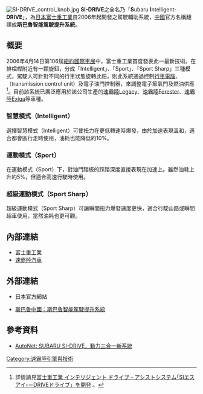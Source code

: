 {{noteTA
|T=zh-cn:斯巴鲁智能驾驶提升系统; zh-tw:SI-DRIVE; zh-hk:SI-DRIVE
|1=zh-cn:斯巴鲁; zh-tw:速霸陸; zh-hk:富士
|2=zh-cn:水平对置发动机; zh-tw:水平對臥引擎; zh-hk:水平對向引擎
|3=zh-hans:发动机; zh-hant:引擎;
}}

[[File:SI-DRIVE_control_knob.jpg|thumb]]
'''SI-DRIVE'''之全名乃「'''S'''ubaru '''I'''ntelligent-'''DRIVE'''」，為[[日本|日本]][[富士重工業|富士重工業]]自2006年起開發之駕駛輔助系統，[[中國|中國]]官方名稱翻譯成'''斯巴魯智能駕駛提升系統'''。

== 概要 ==
2006年4月14日第106屆[[紐約國際車展|紐約國際車展]]中，富士重工業首度發表此一最新技術。在排檔桿附近有一顆旋鈕，分成「Intelligent」、「Sport」、「Sport Sharp」三種模式，駕駛人可針對不同的行車狀態旋轉此鈕，則此系統通過控制[[发动机控制器|行車電腦]]、{{link-en|變速箱控制器|transmission control unit}}（transmission control unit）及電子油門控制器，來調整電子節氣門及燃油供應<ref>詳情請見{{ja}}[http://www.fhi.co.jp/news/06_04_06/06_04_14.pdf 富士重工業 インテリジェント ドライブ・アシストシステム｢SIエスアイ-－DRIVEドライブ」を開発] {{Wayback|url=http://www.fhi.co.jp/news/06_04_06/06_04_14.pdf |date=20130928214303 }}。</ref>。目前該系統已廣泛應用於該公司生產的[[速霸陸Legacy|速霸陸Legacy]]、[[速霸陸Forester|速霸陸Forester]]、[[速霸陸Exiga|速霸陸Exiga]]等車種。

=== 智慧模式（Intelligent） ===
選擇智慧模式（Intelligent）可使扭力在更低轉速時爆發，由於加速表現溫和，適合都會區行走時使用，油耗也能降低約10%。

=== 運動模式（Sport） ===
在運動模式（Sport）下，對油門踏板的踩踏深度直接表現在加速上。雖然油耗上升約5%，但適合高速行駛時使用。

=== 超級運動模式（Sport Sharp） ===
超級運動模式（Sport Sharp）可讓瞬間扭力爆發速度更快，適合行駛山路或瞬間超車使用，當然油耗也更可觀。

== 內部連結 ==
* [[富士重工業|富士重工業]]
* [[速霸陸汽車|速霸陸汽車]]

== 外部連結 ==
* {{ja}}[http://www.subaru.jp/about/technology/spirit/ecology/environment05.html 日本官方網站]{{Wayback|url=http://www.subaru.jp/about/technology/spirit/ecology/environment05.html |date=20130928013947 }}
* [https://web.archive.org/web/20130930195641/http://www.subaru-china.cn/13Outback/13outback_sidrive.html 斯巴魯中國：斯巴魯智能駕駛提升系統]

== 參考資料 ==
* [https://web.archive.org/web/20131003044650/http://subaru.autonet.com.tw/cgi-bin/file_view.cgi?a604039223008 AutoNet: SUBARU SI-DRIVE，動力三合一新系統]
{{reflist}}

[[Category:速霸陸引擎與技術|Category:速霸陸引擎與技術]]